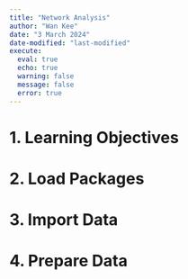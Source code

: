 ```yaml
---
title: "Network Analysis"
author: "Wan Kee"
date: "3 March 2024"
date-modified: "last-modified"
execute: 
  eval: true
  echo: true
  warning: false
  message: false
  error: true
---
```


# 1. Learning Objectives


# 2. Load Packages


# 3. Import Data


# 4. Prepare Data